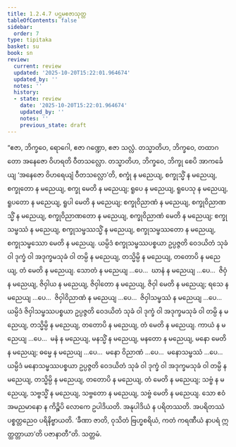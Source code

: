 ```yaml
---
title: 1.2.4.7 ပဌမဧဇာသုတ္တ
tableOfContents: false
sidebar:
  order: 7
type: tipitaka
basket: su
book: sn
review:
  current: review
  updated: '2025-10-20T15:22:01.964674'
  updated_by: ''
  notes: ''
  history:
  - state: review
    date: '2025-10-20T15:22:01.964674'
    updated_by: ''
    notes: ''
    previous_state: draft
---
```



<DynamicBreadcrumb />


<ReviewStatus review={frontmatter.review} showDetails={true} />

<HypothesisAnnotation frontmatter={frontmatter} />

<Division number="90" book="sn" e="ch" v="18" p="294">

<Paragraph number="436" book="sn">
“ဧဇာ, ဘိက္ခဝေ, ရောဂေါ, ဧဇာ ဂဏ္ဍော, ဧဇာ သလ္လံ. တသ္မာတိဟ, ဘိက္ခဝေ, တထာဂတော အနေဇော ဝိဟရတိ ဝီတသလ္လော. တသ္မာတိဟ, ဘိက္ခဝေ, ဘိက္ခု စေပိ အာကင်္ခေယျ ‘အနေဇော ဝိဟရေယျံ ဝီတသလ္လော’တိ, စက္ခုံ န မညေယျ, စက္ခုသ္မိံ န မညေယျ, စက္ခုတော န မညေယျ, စက္ခု မေတိ န မညေယျ; ရူပေ န မညေယျ, ရူပေသု န မညေယျ, ရူပတော န မညေယျ, ရူပါ မေတိ န မညေယျ; စက္ခုဝိညာဏံ န မညေယျ, စက္ခုဝိညာဏသ္မိံ န မညေယျ, စက္ခုဝိညာဏတော န မညေယျ, စက္ခုဝိညာဏံ မေတိ န မညေယျ; စက္ခုသမ္ဖဿံ န မညေယျ, စက္ခုသမ္ဖဿသ္မိံ န မညေယျ, စက္ခုသမ္ဖဿတော န မညေယျ, စက္ခုသမ္ဖဿော မေတိ န မညေယျ. ယမ္ပိဒံ စက္ခုသမ္ဖဿပစ္စယာ ဥပ္ပဇ္ဇတိ ဝေဒယိတံ သုခံ ဝါ ဒုက္ခံ ဝါ အဒုက္ခမသုခံ ဝါ တမ္ပိ န မညေယျ, တသ္မိမ္ပိ န မညေယျ, တတောပိ န မညေယျ, တံ မေတိ န မညေယျ.
</Paragraph>

<Paragraph number="437" book="sn">
သောတံ န မညေယျ …ပေ…  ဃာနံ န မညေယျ …ပေ…  ဇိဝှံ န မညေယျ, ဇိဝှါယ န မညေယျ, ဇိဝှါတော န မညေယျ, ဇိဝှါ မေတိ န မညေယျ; ရသေ န မညေယျ …ပေ…  ဇိဝှါဝိညာဏံ န မညေယျ …ပေ…  ဇိဝှါသမ္ဖဿံ န မညေယျ …ပေ…  ယမ္ပိဒံ ဇိဝှါသမ္ဖဿပစ္စယာ ဥပ္ပဇ္ဇတိ ဝေဒယိတံ သုခံ ဝါ ဒုက္ခံ ဝါ အဒုက္ခမသုခံ ဝါ တမ္ပိ န မညေယျ, တသ္မိမ္ပိ န မညေယျ, တတောပိ န မညေယျ, တံ မေတိ န မညေယျ.
</Paragraph>

<Paragraph number="438" book="sn">
ကာယံ န မညေယျ …ပေ…  မနံ န မညေယျ, မနသ္မိံ န မညေယျ, မနတော န မညေယျ, မနော မေတိ န မညေယျ; ဓမ္မေ န မညေယျ …ပေ…  မနော ဝိညာဏံ …ပေ…  မနောသမ္ဖဿံ …ပေ…  ယမ္ပိဒံ မနောသမ္ဖဿပစ္စယာ ဥပ္ပဇ္ဇတိ ဝေဒယိတံ သုခံ ဝါ ဒုက္ခံ ဝါ အဒုက္ခမသုခံ ဝါ တမ္ပိ န မညေယျ, တသ္မိမ္ပိ န မညေယျ, တတောပိ န မညေယျ, တံ မေတိ န မညေယျ; သဗ္ဗံ န မညေယျ, သဗ္ဗသ္မိံ န မညေယျ, သဗ္ဗတော န မညေယျ, သဗ္ဗံ မေတိ န မညေယျ.
</Paragraph>

<Paragraph number="439" book="sn">
သော ဧဝံ အမညမာနော န ကိဉ္စိပိ လောကေ ဥပါဒိယတိ. အနုပါဒိယံ န ပရိတဿတိ. အပရိတဿံ ပစ္စတ္တညေဝ ပရိနိဗ္ဗာယတိ. ‘ခီဏာ ဇာတိ, ဝုသိတံ ဗြဟ္မစရိယံ, ကတံ ကရဏီယံ နာပရံ ဣတ္ထတ္တာယာ’တိ ပဇာနာတီ”တိ.

</Paragraph>
</Division>

<Paragraph number="440" type="center" book="sn">
သတ္တမံ.
</Paragraph>